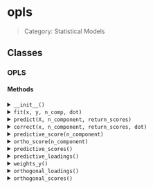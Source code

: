 # opls

> Category: Statistical Models

## Classes

### OPLS 

#### Methods

<details>
<summary><code>__init__()</code></summary>

TODO:
    1. add arg for specifying the method for performing PLS

</details>

<details>
<summary><code>fit(x, y, n_comp, dot)</code></summary>

Fit PLS model.

##### Parameters

- `x`: np.ndarray Variable matrix with size n samples by p variables.
- `y`: np.ndarray Dependent matrix with size n samples by 1, or a vector
- `n_comp`: int Number of components, default is None, which indicates that largest dimension which is smaller value between n and p will be used.

</details>

<details>
<summary><code>predict(X, n_component, return_scores)</code></summary>

Predict the new coming data matrx.

</details>

<details>
<summary><code>correct(x, n_component, return_scores, dot)</code></summary>

Correction of X

##### Parameters

- `x`: np.ndarray Data matrix with size n by c, where n is number of samples, and c is number of variables
- `n_component`: int | None Number of components. If is None, the number of components used in fitting the model is used. Default is None.
- `return_scores`: bool Return orthogonal scores. Default is False.

##### Returns

- `xc`: np.ndarray Corrected data, with same matrix size with input X.
- `t`: np.ndarray Orthogonal score, n by n_component.

</details>

<details>
<summary><code>predictive_score(n_component)</code></summary>

##### Parameters

- `n_component`: int The component number.

</details>

<details>
<summary><code>ortho_score(n_component)</code></summary>

##### Parameters

- `n_component`: int The component number.

</details>

<details>
<summary><code>predictive_scores()</code></summary>

Orthogonal loadings.

</details>

<details>
<summary><code>predictive_loadings()</code></summary>

Predictive loadings.

</details>

<details>
<summary><code>weights_y()</code></summary>

y scores.

</details>

<details>
<summary><code>orthogonal_loadings()</code></summary>

Orthogonal loadings.

</details>

<details>
<summary><code>orthogonal_scores()</code></summary>

Orthogonal scores.

</details>
